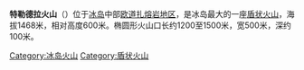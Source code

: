 {{Infobox Mountain
|Name = 特勒德拉火山
|Photo = 
|Caption = 
|Elevation = 1,468 m 
|Range = 
|Location =[[冰岛|冰岛]]
|Prominence = 
|First ascent = 
|Easiest route = 
| pushpin_map = Iceland
| pushpin_map_caption = 特勒德拉火山的位置
}}
'''特勒德拉火山'''（{{lang-is|Trölladyngja}}）位于[[冰岛|冰岛]]中部[[欧道扎熔岩地区|欧道扎熔岩地区]]，是冰岛最大的一座[[盾状火山|盾状火山]]，海拔1468米，相对高度600米。椭圆形火山口长约1200至1500米，宽500米，深约100米。

{{Iceland-geo-stub}}
{{coord|display=title}}
[[Category:冰岛火山|Category:冰岛火山]]
[[Category:盾状火山|Category:盾状火山]]